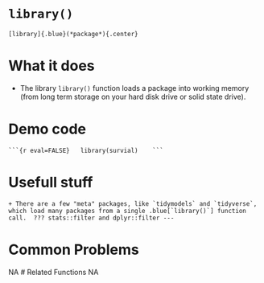 # [`library()`]{.blue}

	[library]{.blue}(*package*){.center}
# What it does 

+ The library [`library()`]{.blue} function loads a package into working memory (from long term storage on your hard disk drive or solid state drive).
 
# Demo code 
	```{r eval=FALSE}	library(survial)	```	 
# Usefull stuff 
	+ There are a few "meta" packages, like `tidymodels` and `tidyverse`, which load many packages from a single .blue[`library()`] function call.	???	stats::filter and dplyr::filter	--- 
# Common Problems 
NA 
# Related Functions 
NA 
